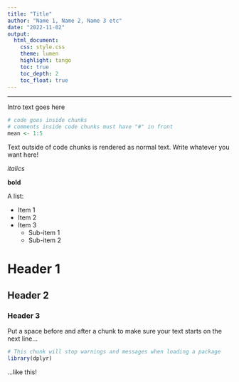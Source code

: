 ---
title: "Title"
author: "Name 1, Name 2, Name 3 etc"
date: "2022-11-02"
output: 
  html_document:
    css: style.css
    theme: lumen
    highlight: tango
    toc: true
    toc_depth: 2
    toc_float: true
---

***

Intro text goes here

```{r}
# code goes inside chunks
# comments inside code chunks must have "#" in front
mean <- 1:5
```

Text outside of code chunks is rendered as normal text. Write whatever you want here!

*italics*

**bold**

A list:

* Item 1
* Item 2
* Item 3
    - Sub-item 1
    - Sub-item 2

# Header 1

## Header 2

### Header 3

Put a space before and after a chunk to make sure your text starts on the next line...

```{r, warning = FALSE, message = FALSE}
# This chunk will stop warnings and messages when loading a package
library(dplyr)
```

...like this! 
